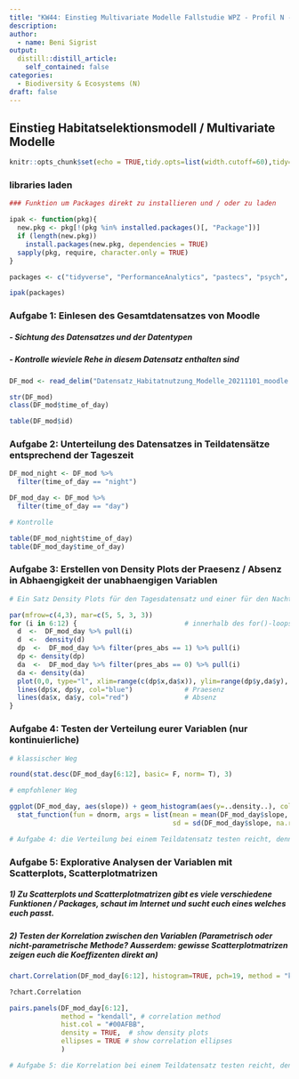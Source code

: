 ```yaml
---
title: "KW44: Einstieg Multivariate Modelle Fallstudie WPZ - Profil N - Loesung"
description:
author:
  - name: Beni Sigrist
output:
  distill::distill_article:
    self_contained: false
categories:
  - Biodiversity & Ecosystems (N)
draft: false
---
```


## Einstieg Habitatselektionsmodell / Multivariate Modelle

```r
knitr::opts_chunk$set(echo = TRUE,tidy.opts=list(width.cutoff=60),tidy=TRUE)
```

### libraries laden

```r

### Funktion um Packages direkt zu installieren und / oder zu laden

ipak <- function(pkg){
  new.pkg <- pkg[!(pkg %in% installed.packages()[, "Package"])]
  if (length(new.pkg)) 
    install.packages(new.pkg, dependencies = TRUE)
  sapply(pkg, require, character.only = TRUE)
}

packages <- c("tidyverse", "PerformanceAnalytics", "pastecs", "psych", "car")

ipak(packages)

```

### Aufgabe 1: Einlesen des Gesamtdatensatzes von Moodle
##### - Sichtung des Datensatzes und der Datentypen
##### - Kontrolle wieviele Rehe in diesem Datensatz enthalten sind

```r

DF_mod <- read_delim("Datensatz_Habitatnutzung_Modelle_20211101_moodle.csv", delim = ";")

str(DF_mod)
class(DF_mod$time_of_day)

table(DF_mod$id)


```

### Aufgabe 2: Unterteilung des Datensatzes in Teildatensätze entsprechend der Tageszeit

```r

DF_mod_night <- DF_mod %>%
  filter(time_of_day == "night")

DF_mod_day <- DF_mod %>%
  filter(time_of_day == "day")

# Kontrolle

table(DF_mod_night$time_of_day)
table(DF_mod_day$time_of_day)

```

### Aufgabe 3: Erstellen von Density Plots der Praesenz / Absenz in Abhaengigkeit der unabhaengigen Variablen

```r

# Ein Satz Density Plots für den Tagesdatensatz und einer für den Nachtdatensatz 

par(mfrow=c(4,3), mar=c(5, 5, 3, 3))
for (i in 6:12) {                           # innerhalb des for()-loops die Nummern der gewuenschten Spalten einstellen
  d  <-  DF_mod_day %>% pull(i)
  d  <-  density(d)
  dp  <-  DF_mod_day %>% filter(pres_abs == 1) %>% pull(i)
  dp <- density(dp)
  da  <-  DF_mod_day %>% filter(pres_abs == 0) %>% pull(i)
  da <- density(da)
  plot(0,0, type="l", xlim=range(c(dp$x,da$x)), ylim=range(dp$y,da$y), xlab=names(DF_mod_day[i]), ylab="Density")
  lines(dp$x, dp$y, col="blue")             # Praesenz
  lines(da$x, da$y, col="red")              # Absenz
}

```

### Aufgabe 4: Testen der Verteilung eurer Variablen (nur kontinuierliche) 

```r

# klassischer Weg

round(stat.desc(DF_mod_day[6:12], basic= F, norm= T), 3)

# empfohlener Weg

ggplot(DF_mod_day, aes(slope)) + geom_histogram(aes(y=..density..), color = "black", fill = "white") + 
  stat_function(fun = dnorm, args = list(mean = mean(DF_mod_day$slope, na.rm = T), 
                                         sd = sd(DF_mod_day$slope, na.rm = T)), color = "black",size = 1)

# Aufgabe 4: die Verteilung bei einem Teildatensatz testen reicht, denn die verwendeten Kreise sind die selben am Tag und in der Nacht, nur die Nutzung durch das Reh nicht.


```

### Aufgabe 5: Explorative Analysen der Variablen mit Scatterplots, Scatterplotmatrizen
##### 1) Zu Scatterplots und Scatterplotmatrizen gibt es viele verschiedene Funktionen / Packages, schaut im Internet und sucht euch eines welches euch passt.
##### 2) Testen der Korrelation zwischen den Variablen (Parametrisch oder nicht-parametrische Methode? Ausserdem: gewisse Scatterplotmatrizen zeigen euch die Koeffizenten direkt an)

```r

chart.Correlation(DF_mod_day[6:12], histogram=TRUE, pch=19, method = "kendall")

?chart.Correlation

pairs.panels(DF_mod_day[6:12], 
             method = "kendall", # correlation method
             hist.col = "#00AFBB",
             density = TRUE,  # show density plots
             ellipses = TRUE # show correlation ellipses
             )

# Aufgabe 5: die Korrelation bei einem Teildatensatz testen reicht, denn die verwendeten Kreise sind die selben am Tag und in der Nacht, nur die Nutzung durch das Reh nicht.

```   